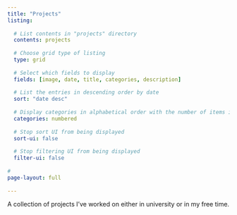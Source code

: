 ```yaml
---
title: "Projects"
listing:
  
  # List contents in "projects" directory
  contents: projects
  
  # Choose grid type of listing
  type: grid
  
  # Select which fields to display
  fields: [image, date, title, categories, description]
  
  # List the entries in descending order by date
  sort: "date desc"
  
  # Display categories in alphabetical order with the number of items in that category displayed next to the category name
  categories: numbered
  
  # Stop sort UI from being displayed
  sort-ui: false
  
  # Stop filtering UI from being displayed
  filter-ui: false
  
#
page-layout: full
  
---
```


A collection of projects I've worked on either in university or in my free time.